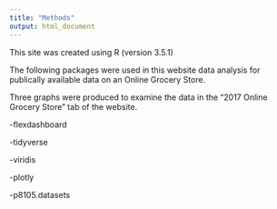 ```yaml
---
title: "Methods"
output: html_document
---
```

This site was created using R (version 3.5.1)

The following packages were used in this website data analysis for publically available data on an Online Grocery Store. 

Three graphs were produced to examine the data in the "2017 Online Grocery Store" tab of the website.

-flexdashboard

-tidyverse

-viridis

-plotly

-p8105.datasets
